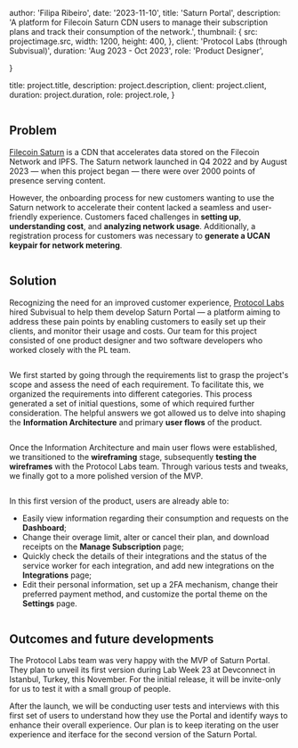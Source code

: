 
  author: 'Filipa Ribeiro',
  date: '2023-11-10',
  title: 'Saturn Portal',
  description:
    'A platform for Filecoin Saturn CDN users to manage their subscription plans and track their consumption of the network.',
  thumbnail: {
    src: projectimage.src,
    width: 1200,
    height: 400,
  },
  client: 'Protocol Labs (through Subvisual)',
  duration: 'Aug 2023 - Oct 2023',
  role: 'Product Designer',

}

  title: project.title,
  description: project.description,
  client: project.client,
  duration: project.duration,
  role: project.role,
}


<Image src={projectimage} alt="" />

## Problem

[Filecoin Saturn](https://saturn.tech/) is a CDN that accelerates data stored on the Filecoin Network and IPFS. The Saturn network launched in Q4 2022 and by August 2023 — when this project began — there were over 2000 points of presence serving content.

However, the onboarding process for new customers wanting to use the Saturn network to accelerate their content lacked a seamless and user-friendly experience. Customers faced challenges in **setting up**, **understanding cost**, and **analyzing network usage**. Additionally, a registration process for customers was necessary to **generate a UCAN keypair for network metering**.

<Image src={image1} alt="" />

## Solution

Recognizing the need for an improved customer experience, [Protocol Labs](https://protocol.ai/) hired Subvisual to help them develop Saturn Portal — a platform aiming to address these pain points by enabling customers to easily set up their clients, and monitor their usage and costs. Our team for this project consisted of one product designer and two software developers who worked closely with the PL team.

<Image src={image2} alt="" />

We first started by going through the requirements list to grasp the project's scope and assess the need of each requirement. To facilitate this, we organized the requirements into different categories. This process generated a set of initial questions, some of which required further consideration. The helpful answers we got allowed us to delve into shaping the **Information Architecture** and primary **user flows** of the product.

<Image src={image3} alt="" />

Once the Information Architecture and main user flows were established, we transitioned to the **wireframing** stage, subsequently **testing the wireframes** with the Protocol Labs team. Through various tests and tweaks, we finally got to a more polished version of the MVP.

<Image src={image4} alt="" />

In this first version of the product, users are already able to:

- Easily view information regarding their consumption and requests on the **Dashboard**;
- Change their overage limit, alter or cancel their plan, and download receipts on the **Manage Subscription** page;
- Quickly check the details of their integrations and the status of the service worker for each integration, and add new integrations on the **Integrations** page;
- Edit their personal information, set up a 2FA mechanism, change their preferred payment method, and customize the portal theme on the **Settings** page.

<Image src={image5} alt="" />

## Outcomes and future developments

The Protocol Labs team was very happy with the MVP of Saturn Portal. They plan to unveil its first version during Lab Week 23 at Devconnect in Istanbul, Turkey, this November. For the initial release, it will be invite-only for us to test it with a small group of people.

After the launch, we will be conducting user tests and interviews with this first set of users to understand how they use the Portal and identify ways to enhance their overall experience. Our plan is to keep iterating on the user experience and iterface for the second version of the Saturn Portal.

